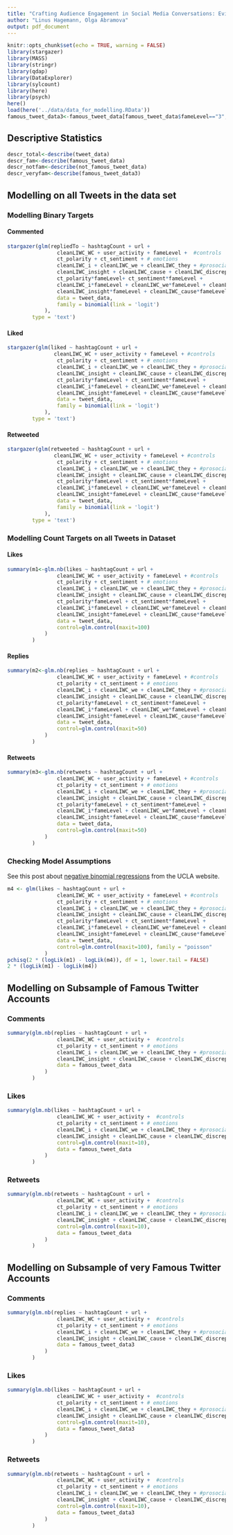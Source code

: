 ---
title: "Crafting Audience Engagement in Social Media Conversations: Evidence from the U.S. 2020 Presidential Elections -- Modelling"
author: "Linus Hagemann, Olga Abramova"
output: pdf_document
---

```{r setup, include=FALSE}
knitr::opts_chunk$set(echo = TRUE, warning = FALSE)
library(stargazer)
library(MASS)
library(stringr)
library(qdap)
library(DataExplorer)
library(sylcount)
library(here)
library(psych)
here()
load(here('../data/data_for_modelling.RData'))
famous_tweet_data3<-famous_tweet_data[famous_tweet_data$fameLevel=="3",]
```

## Descriptive Statistics

```{r}
descr_total<-describe(tweet_data)
descr_fam<-describe(famous_tweet_data)
descr_notfam<-describe(not_famous_tweet_data)
descr_veryfam<-describe(famous_tweet_data3)
```

## Modelling on all Tweets in the data set

### Modelling Binary Targets

#### Commented

```{r}
stargazer(glm(repliedTo ~ hashtagCount + url + 
                cleanLIWC_WC + user_activity + fameLevel +  #controls
                ct_polarity + ct_sentiment + # emotions
                cleanLIWC_i + cleanLIWC_we + cleanLIWC_they + #prosocial
                cleanLIWC_insight + cleanLIWC_cause + cleanLIWC_discrep + cleanLIWC_certain+
                ct_polarity*fameLevel+ ct_sentiment*fameLevel +
                cleanLIWC_i*fameLevel + cleanLIWC_we*fameLevel + cleanLIWC_they*fameLevel +
                cleanLIWC_insight*fameLevel + cleanLIWC_cause*fameLevel + cleanLIWC_discrep*fameLevel + cleanLIWC_certain*fameLevel,
                data = tweet_data,
                family = binomial(link = 'logit')
            ),
        type = 'text')
```

#### Liked

```{r}
stargazer(glm(liked ~ hashtagCount + url + 
               cleanLIWC_WC + user_activity + fameLevel + #controls
                ct_polarity + ct_sentiment + # emotions
                cleanLIWC_i + cleanLIWC_we + cleanLIWC_they + #prosocial
                cleanLIWC_insight + cleanLIWC_cause + cleanLIWC_discrep + cleanLIWC_certain +
                ct_polarity*fameLevel + ct_sentiment*fameLevel +
                cleanLIWC_i*fameLevel + cleanLIWC_we*fameLevel + cleanLIWC_they*fameLevel +
                cleanLIWC_insight*fameLevel + cleanLIWC_cause*fameLevel + cleanLIWC_discrep*fameLevel + cleanLIWC_certain*fameLevel,
                data = tweet_data,
                family = binomial(link = 'logit')
            ),
        type = 'text')
```

#### Retweeted

```{r}
stargazer(glm(retweeted ~ hashtagCount + url + 
               cleanLIWC_WC + user_activity + fameLevel + #controls
                ct_polarity + ct_sentiment + # emotions
                cleanLIWC_i + cleanLIWC_we + cleanLIWC_they + #prosocial
                cleanLIWC_insight + cleanLIWC_cause + cleanLIWC_discrep + cleanLIWC_certain +
                ct_polarity*fameLevel + ct_sentiment*fameLevel +
                cleanLIWC_i*fameLevel + cleanLIWC_we*fameLevel + cleanLIWC_they*fameLevel +
                cleanLIWC_insight*fameLevel + cleanLIWC_cause*fameLevel + cleanLIWC_discrep*fameLevel + cleanLIWC_certain*fameLevel,
                data = tweet_data,
                family = binomial(link = 'logit')
            ), 
        type = 'text')
```

### Modelling Count Targets on all Tweets in Dataset

#### Likes

```{r}
summary(m1<-glm.nb(likes ~ hashtagCount + url + 
                cleanLIWC_WC + user_activity + fameLevel + #controls
                ct_polarity + ct_sentiment + # emotions
                cleanLIWC_i + cleanLIWC_we + cleanLIWC_they + #prosocial
                cleanLIWC_insight + cleanLIWC_cause + cleanLIWC_discrep + cleanLIWC_certain +
                ct_polarity*fameLevel + ct_sentiment*fameLevel +
                cleanLIWC_i*fameLevel + cleanLIWC_we*fameLevel + cleanLIWC_they*fameLevel +
                cleanLIWC_insight*fameLevel + cleanLIWC_cause*fameLevel + cleanLIWC_discrep*fameLevel + cleanLIWC_certain*fameLevel,
                data = tweet_data,
                control=glm.control(maxit=100)
            )
        )
```

#### Replies

```{r}
summary(m2<-glm.nb(replies ~ hashtagCount + url + 
                cleanLIWC_WC + user_activity + fameLevel + #controls
                ct_polarity + ct_sentiment + # emotions
                cleanLIWC_i + cleanLIWC_we + cleanLIWC_they + #prosocial
                cleanLIWC_insight + cleanLIWC_cause + cleanLIWC_discrep + cleanLIWC_certain+
                ct_polarity*fameLevel + ct_sentiment*fameLevel +
                cleanLIWC_i*fameLevel + cleanLIWC_we*fameLevel + cleanLIWC_they*fameLevel +
                cleanLIWC_insight*fameLevel + cleanLIWC_cause*fameLevel + cleanLIWC_discrep*fameLevel + cleanLIWC_certain*fameLevel,
                data = tweet_data,
                control=glm.control(maxit=50)
            )
        )
```

#### Retweets

```{r}
summary(m3<-glm.nb(retweets ~ hashtagCount + url + 
                cleanLIWC_WC + user_activity + fameLevel + #controls
                ct_polarity + ct_sentiment + # emotions
                cleanLIWC_i + cleanLIWC_we + cleanLIWC_they + #prosocial
                cleanLIWC_insight + cleanLIWC_cause + cleanLIWC_discrep + cleanLIWC_certain +
                ct_polarity*fameLevel + ct_sentiment*fameLevel +
                cleanLIWC_i*fameLevel + cleanLIWC_we*fameLevel + cleanLIWC_they*fameLevel +
                cleanLIWC_insight*fameLevel + cleanLIWC_cause*fameLevel + cleanLIWC_discrep*fameLevel + cleanLIWC_certain*fameLevel,
                data = tweet_data,
                control=glm.control(maxit=50)
            )
        )
```

### Checking Model Assumptions

See this post about [negative binomial regressions](https://stats.idre.ucla.edu/r/dae/negative-binomial-regression/) from the UCLA website.

```{r}
m4 <- glm(likes ~ hashtagCount + url + 
                cleanLIWC_WC + user_activity + fameLevel + #controls
                ct_polarity + ct_sentiment + # emotions
                cleanLIWC_i + cleanLIWC_we + cleanLIWC_they + #prosocial
                cleanLIWC_insight + cleanLIWC_cause + cleanLIWC_discrep + cleanLIWC_certain +
                ct_polarity*fameLevel + ct_sentiment*fameLevel +
                cleanLIWC_i*fameLevel + cleanLIWC_we*fameLevel + cleanLIWC_they*fameLevel +
                cleanLIWC_insight*fameLevel + cleanLIWC_cause*fameLevel + cleanLIWC_discrep*fameLevel + cleanLIWC_certain*fameLevel,
                data = tweet_data,
                control=glm.control(maxit=100), family = "poisson"
            )
pchisq(2 * (logLik(m1) - logLik(m4)), df = 1, lower.tail = FALSE)
2 * (logLik(m1) - logLik(m4))
```

## Modelling on Subsample of Famous Twitter Accounts

### Comments

```{r}
summary(glm.nb(replies ~ hashtagCount + url + 
                cleanLIWC_WC + user_activity +  #controls
                ct_polarity + ct_sentiment + # emotions
                cleanLIWC_i + cleanLIWC_we + cleanLIWC_they + #prosocial
                cleanLIWC_insight + cleanLIWC_cause + cleanLIWC_discrep + cleanLIWC_certain,
                data = famous_tweet_data
            )
        )
```

### Likes

```{r}
summary(glm.nb(likes ~ hashtagCount + url + 
                cleanLIWC_WC + user_activity +  #controls
                ct_polarity + ct_sentiment + # emotions
                cleanLIWC_i + cleanLIWC_we + cleanLIWC_they + #prosocial
                cleanLIWC_insight + cleanLIWC_cause + cleanLIWC_discrep + cleanLIWC_certain,
                control=glm.control(maxit=10),
                data = famous_tweet_data
            )
        )
```

### Retweets

```{r}
summary(glm.nb(retweets ~ hashtagCount + url + 
                cleanLIWC_WC + user_activity +  #controls
                ct_polarity + ct_sentiment + # emotions
                cleanLIWC_i + cleanLIWC_we + cleanLIWC_they + #prosocial
                cleanLIWC_insight + cleanLIWC_cause + cleanLIWC_discrep + cleanLIWC_certain,
                control=glm.control(maxit=10),
                data = famous_tweet_data
            )
        )
```

## Modelling on Subsample of very Famous Twitter Accounts

### Comments

```{r}
summary(glm.nb(replies ~ hashtagCount + url + 
                cleanLIWC_WC + user_activity +  #controls
                ct_polarity + ct_sentiment + # emotions
                cleanLIWC_i + cleanLIWC_we + cleanLIWC_they + #prosocial
                cleanLIWC_insight + cleanLIWC_cause + cleanLIWC_discrep + cleanLIWC_certain,
                data = famous_tweet_data3
            )
        )
```

### Likes

```{r}
summary(glm.nb(likes ~ hashtagCount + url + 
                cleanLIWC_WC + user_activity +  #controls
                ct_polarity + ct_sentiment + # emotions
                cleanLIWC_i + cleanLIWC_we + cleanLIWC_they + #prosocial
                cleanLIWC_insight + cleanLIWC_cause + cleanLIWC_discrep + cleanLIWC_certain,
                control=glm.control(maxit=10),
                data = famous_tweet_data3
            )
        )
```

### Retweets

```{r}
summary(glm.nb(retweets ~ hashtagCount + url + 
                cleanLIWC_WC + user_activity +  #controls
                ct_polarity + ct_sentiment + # emotions
                cleanLIWC_i + cleanLIWC_we + cleanLIWC_they + #prosocial
                cleanLIWC_insight + cleanLIWC_cause + cleanLIWC_discrep + cleanLIWC_certain,
                control=glm.control(maxit=10),
                data = famous_tweet_data3
            )
        )
```